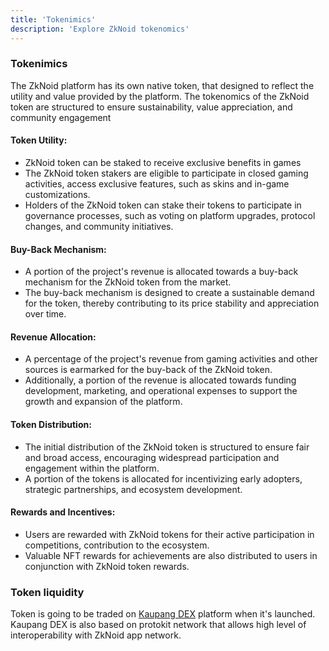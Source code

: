 ```yaml
---
title: 'Tokenimics'
description: 'Explore ZkNoid tokenomics'
---
```


### Tokenimics
The ZkNoid platform has its own native token, that designed to reflect the utility and value provided by the platform. 
The tokenomics of the ZkNoid token are structured to ensure sustainability, value appreciation, and community engagement

#### Token Utility:
- ZkNoid token can be staked to receive exclusive benefits in games
- The ZkNoid token stakers are eligible to participate in closed gaming activities, access exclusive features, such as skins and in-game customizations.
- Holders of the ZkNoid token can stake their tokens to participate in governance processes, such as voting on platform upgrades, protocol changes, and community initiatives.

#### Buy-Back Mechanism:
- A portion of the project's revenue is allocated towards a buy-back mechanism for the ZkNoid token from the market.
- The buy-back mechanism is designed to create a sustainable demand for the token, thereby contributing to its price stability and appreciation over time.

#### Revenue Allocation:
- A percentage of the project's revenue from gaming activities and other sources is earmarked for the buy-back of the ZkNoid token.
- Additionally, a portion of the revenue is allocated towards funding development, marketing, and operational expenses to support the growth and expansion of the platform.

#### Token Distribution:
- The initial distribution of the ZkNoid token is structured to ensure fair and broad access, encouraging widespread participation and engagement within the platform.
- A portion of the tokens is allocated for incentivizing early adopters, strategic partnerships, and ecosystem development.

#### Rewards and Incentives:
- Users are rewarded with ZkNoid tokens for their active participation in competitions, contribution to the ecosystem.
- Valuable NFT rewards for achievements are also distributed to users in conjunction with ZkNoid token rewards.

### Token liquidity
Token is going to be traded on [Kaupang DEX](https://zkignite.minaprotocol.com/zkignite/zkapp-cohort-3/feedbackandrefinement/suggestion/647/discussions) platform when it's launched. <br />
Kaupang DEX is also based on protokit network that allows high level of interoperability with ZkNoid app network.